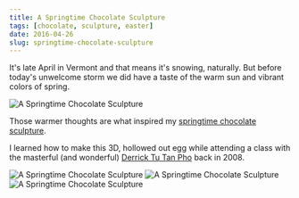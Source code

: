 ```yaml
---
title: A Springtime Chocolate Sculpture
tags: [chocolate, sculpture, easter]
date: 2016-04-26
slug: springtime-chocolate-sculpture
---
```



It's late April in Vermont and that means it's snowing, naturally. But before today's unwelcome storm we did have a taste of the warm sun and vibrant colors of spring.

<Image src="/src/assets/springtime-chocolate-sculpture.jpg" alt="A Springtime Chocolate Sculpture" width={500} height={700} />

Those warmer thoughts are what inspired my [springtime chocolate sculpture](/sculptures/chickens-and-an-egg/).

I learned how to make this 3D, hollowed out egg while attending a class with the masterful (and wonderful) [Derrick Tu Tan Pho](http://www.derrickphotutan.com/) back in 2008.

<Image src="/src/assets/hollowed-egg-1.jpg" alt="A Springtime Chocolate Sculpture" width={400} height={300} />

<Image src="/src/assets/hollowed-egg-2.jpg" alt="A Springtime Chocolate Sculpture" width={400} height={300} />

<Image src="/src/assets/hollowed-egg-3.jpg" alt="A Springtime Chocolate Sculpture" width={400} height={300} />
